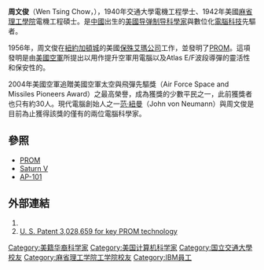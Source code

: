 {{noteTA
|G1=Military
|G2=Aero
<!--|1=zh:导弹制导;zh-cn:导弹制导; zh-tw:飛彈導引; zh-hk:導彈制導;-->
}}

'''周文俊'''（Wen Tsing Chow，{{bd|1918年||2001年|}}），1940年交通大學電機工程學士、1942年美國[[麻省理工學院|麻省理工學院]]電機工程碩士。是[[中國|中國]]出生的[[美國|美國]][[导弹制导|导弹制导]][[科學家|科學家]]與數位化[[電腦|電腦]][[科技|科技]]先驅者。

1956年，周文俊在[[紐約|紐約]][[加頓城|加頓城]]的美國[[保殊艾瑪公司|保殊艾瑪公司]]工作，並發明了[[PROM|PROM]]。這項發明是由[[美國空軍|美國空軍]]所提出以用作提升空軍用電腦以及Atlas E/F波段導彈的靈活性和保安性的。

2004年美國空軍追贈美國空軍太空與飛彈先驅獎（Air Force Space and Missiles Pioneers Award）之最高榮譽，成為獲獎的少數平民之一，此前獲獎者也只有約30人。現代電腦創始人之一[[约翰·冯·诺伊曼|范·紐曼]]（John von Neumann）與周文俊是目前為止獲得該獎的僅有的兩位電腦科學家。

==參照==
*[[PROM|PROM]]
*[[Saturn_V|Saturn V]]
*[[AP-101|AP-101]]

== 外部連結 ==
# {{Cite web|url=http://www.afspc.af.mil/shared/media/document/AFD-100405-081.pdf|title=Air Force Space and Missiles Pioneer Citation for Wen Tsing Chow|author=|date=|trans_title=|format=PDF|publisher=|language=en|accessdate=|quote=|deadurl=yes|archiveurl=https://web.archive.org/web/20110722175532/http://www.afspc.af.mil/shared/media/document/AFD-100405-081.pdf|archivedate=2011-07-22}}
# [http://patimg2.uspto.gov/.piw?Docid=03028659&idkey=NONE U. S. Patent 3,028,659 for key PROM technology]{{Wayback|url=http://patimg2.uspto.gov/.piw?Docid=03028659&idkey=NONE |date=20151016080757 }}{{en}}

{{DEFAULTSORT:Chow, Wen Tsing}}

[[Category:美籍华裔科学家|Category:美籍华裔科学家]]
[[Category:美国计算机科学家|Category:美国计算机科学家]]
[[Category:国立交通大學校友|Category:国立交通大學校友]]
[[Category:麻省理工学院工学院校友|Category:麻省理工学院工学院校友]]
[[Category:IBM員工|Category:IBM員工]]